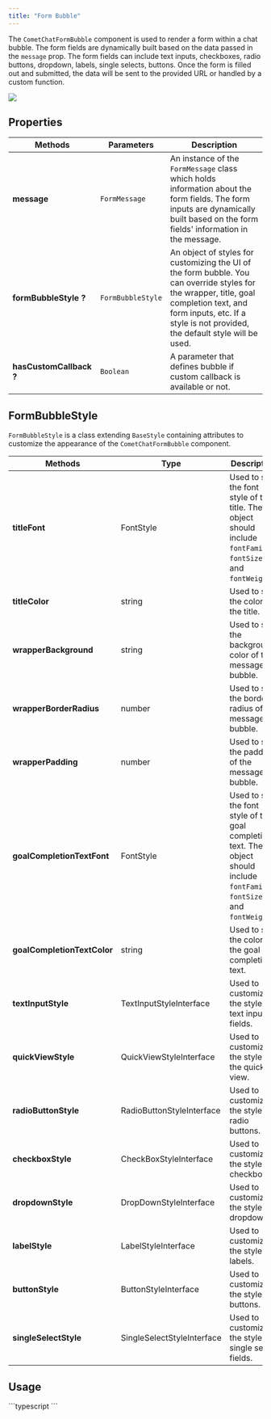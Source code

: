 ```yaml
---
title: "Form Bubble"
---
```




The `CometChatFormBubble` component is used to render a form within a chat bubble. The form fields are dynamically built based on the data passed in the `message` prop. The form fields can include text inputs, checkboxes, radio buttons, dropdown, labels, single selects, buttons. Once the form is filled out and submitted, the data will be sent to the provided URL or handled by a custom function.

<Frame>
  <img src="/images/ddeb0f0f-form_bubble-307d5645e6f67c6fa42cbea047faf35b.png" />
</Frame>

## Properties

| Methods                 | Parameters        | Description                                                                                                                                                                                                            |
| ----------------------- | ----------------- | ---------------------------------------------------------------------------------------------------------------------------------------------------------------------------------------------------------------------- |
| **message**             | `FormMessage`     | An instance of the `FormMessage` class which holds information about the form fields. The form inputs are dynamically built based on the form fields' information in the message.                                      |
| **formBubbleStyle ?**   | `FormBubbleStyle` | An object of styles for customizing the UI of the form bubble. You can override styles for the wrapper, title, goal completion text, and form inputs, etc. If a style is not provided, the default style will be used. |
| **hasCustomCallback ?** | `Boolean`         | A parameter that defines bubble if custom callback is available or not.                                                                                                                                                |

## FormBubbleStyle

`FormBubbleStyle` is a class extending `BaseStyle` containing attributes to customize the appearance of the `CometChatFormBubble` component.

| Methods                     | Type                       | Description                                                                                                                   |
| --------------------------- | -------------------------- | ----------------------------------------------------------------------------------------------------------------------------- |
| **titleFont**               | FontStyle                  | Used to set the font style of the title. The object should include `fontFamily`, `fontSize`, and `fontWeight`.                |
| **titleColor**              | string                     | Used to set the color of the title.                                                                                           |
| **wrapperBackground**       | string                     | Used to set the background color of the message bubble.                                                                       |
| **wrapperBorderRadius**     | number                     | Used to set the border radius of the message bubble.                                                                          |
| **wrapperPadding**          | number                     | Used to set the padding of the message bubble.                                                                                |
| **goalCompletionTextFont**  | FontStyle                  | Used to set the font style of the goal completion text. The object should include `fontFamily`, `fontSize`, and `fontWeight`. |
| **goalCompletionTextColor** | string                     | Used to set the color of the goal completion text.                                                                            |
| **textInputStyle**          | TextInputStyleInterface    | Used to customize the style of text input fields.                                                                             |
| **quickViewStyle**          | QuickViewStyleInterface    | Used to customize the style of the quick view.                                                                                |
| **radioButtonStyle**        | RadioButtonStyleInterface  | Used to customize the style of radio buttons.                                                                                 |
| **checkboxStyle**           | CheckBoxStyleInterface     | Used to customize the style of checkboxes.                                                                                    |
| **dropdownStyle**           | DropDownStyleInterface     | Used to customize the style of dropdowns.                                                                                     |
| **labelStyle**              | LabelStyleInterface        | Used to customize the style of labels.                                                                                        |
| **buttonStyle**             | ButtonStyleInterface       | Used to customize the style of buttons.                                                                                       |
| **singleSelectStyle**       | SingleSelectStyleInterface | Used to customize the style of single select fields.                                                                          |

## Usage

<Tabs>
<Tab title="TypeScript">
```typescript
<cometchat-form-bubble
  message={message} //message: FormMessage
  hasCustomCallback={false} // hasCustomCallback: boolean
  formBubbleStyle={style} //style?: FormBubbleStyle
/>
```

</Tab>

</Tabs>
